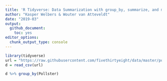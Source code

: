 ```yaml
---
title: 'R Tidyverse: Data Summarization with group_by, summarize, and mutate'
author: "Kasper Welbers & Wouter van Atteveldt"
date: "2019-03"
output: 
  github_document:
    toc: yes
editor_options: 
  chunk_output_type: console
---
```



```r
library(tidyverse)
url = "https://raw.githubusercontent.com/fivethirtyeight/data/master/poll-quiz-guns/guns-polls.csv"
d = read_csv(url)
```

```r
d %>% group_by(Pollster)
```


